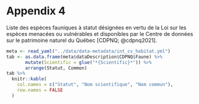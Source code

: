 # Appendix 4 {.unnumbered #annexe4}

Liste des espèces fauniques à statut désignées en vertu de la Loi sur les espèces menacées ou vulnérables et disponibles par le Centre de données sur le patrimoine naturel du Québec [CDPNQ; @cdpnq2021].

```r
meta <- read_yaml("../data/data-metadata/int_cv_habitat.yml")
tab <- as.data.frame(meta$dataDescription$CDPNQ$Faune) %>%
       mutate(Scientific = glue("*{Scientific}*")) %>%
       arrange(Statut, Common)
tab %>%
  knitr::kable(
    col.names = c("Statut", "Nom scientifique", "Nom commun"),
    row.names = FALSE
  )
```